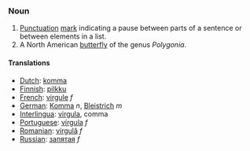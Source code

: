 ===Noun===
#[[Punctuation]] [[mark]] indicating a pause between parts of a sentence or between elements in a list.
#A North American [[butterfly]] of the genus ''Polygonia''.

====Translations====
*[[Dutch]]: [[komma]]
*[[Finnish]]: [[pilkku]]
*[[French]]: [[virgule]] ''f''
*[[German]]: [[Komma]] ''n'', [[Bleistrich]] ''m''
*[[Interlingua]]: [[virgula]], comma
*[[Portuguese]]: [[vírgula]] ''f''
*[[Romanian]]: [[virgulă]] ''f''
*[[Russian]]: [[запятая]] ''f''

{{msg:Punctuation}}